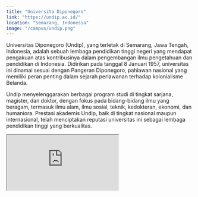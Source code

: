 ```yaml
---
title: "Universita Diponegoro"
link: "https://undip.ac.id/"
location: "Semarang, Indonesia"
image: "/campus/undip.png"
---
```



Universitas Diponegoro (Undip), yang terletak di Semarang, Jawa Tengah, Indonesia, adalah sebuah lembaga pendidikan tinggi negeri yang mendapat pengakuan atas kontribusinya dalam pengembangan ilmu pengetahuan dan pendidikan di Indonesia. Didirikan pada tanggal 8 Januari 1957, universitas ini dinamai sesuai dengan Pangeran Diponegoro, pahlawan nasional yang memiliki peran penting dalam sejarah perlawanan terhadap kolonialisme Belanda.

Undip menyelenggarakan berbagai program studi di tingkat sarjana, magister, dan doktor, dengan fokus pada bidang-bidang ilmu yang beragam, termasuk ilmu alam, ilmu sosial, teknik, kedokteran, ekonomi, dan humaniora. Prestasi akademis Undip, baik di tingkat nasional maupun internasional, telah menciptakan reputasi universitas ini sebagai lembaga pendidikan tinggi yang berkualitas.

<iframe src="https://www.google.com/maps/embed?pb=!1m18!1m12!1m3!1d511453.01110977354!2d109.88436295031339!3d-7.051962499999993!2m3!1f0!2f0!3f0!3m2!1i1024!2i768!4f13.1!3m3!1m2!1s0x2e708c02787187c9%3A0x29bcf60b2c20aec!2sUniversitas%20Diponegoro!5e1!3m2!1sid!2sid!4v1705982103787!5m2!1sid!2sid" className="w-full h-96 mb-32" loading="lazy" referrerpolicy="no-referrer-when-downgrade"></iframe>
